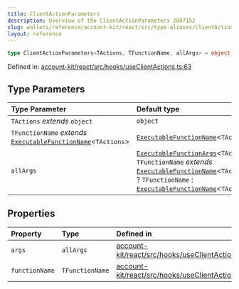 ```yaml
---
title: ClientActionParameters
description: Overview of the ClientActionParameters 2097152
slug: wallets/reference/account-kit/react/src/type-aliases/ClientActionParameters
layout: reference
---
```


```ts
type ClientActionParameters<TActions, TFunctionName, allArgs> = object;
```

Defined in: [account-kit/react/src/hooks/useClientActions.ts:63](https://github.com/alchemyplatform/aa-sdk/blob/923a52171f7246172caf350853843e6680197da9/account-kit/react/src/hooks/useClientActions.ts#L63)

## Type Parameters

| Type Parameter                                                                                | Default type                                                                                                                                                                                                                                               |
| :-------------------------------------------------------------------------------------------- | :--------------------------------------------------------------------------------------------------------------------------------------------------------------------------------------------------------------------------------------------------------- |
| `TActions` _extends_ `object`                                                                 | `object`                                                                                                                                                                                                                                                   |
| `TFunctionName` _extends_ [`ExecutableFunctionName`](ExecutableFunctionName.mdx)\<`TActions`> | [`ExecutableFunctionName`](ExecutableFunctionName.mdx)\<`TActions`>                                                                                                                                                                                        |
| `allArgs`                                                                                     | [`ExecutableFunctionArgs`](ExecutableFunctionArgs.mdx)\<`TActions`, `TFunctionName` _extends_ [`ExecutableFunctionName`](ExecutableFunctionName.mdx)\<`TActions`> ? `TFunctionName` : [`ExecutableFunctionName`](ExecutableFunctionName.mdx)\<`TActions`>> |

## Properties

| Property                               | Type            | Defined in                                                                                                                                                                                        |
| :------------------------------------- | :-------------- | :------------------------------------------------------------------------------------------------------------------------------------------------------------------------------------------------ |
| <a id="args" /> `args`                 | `allArgs`       | [account-kit/react/src/hooks/useClientActions.ts:77](https://github.com/alchemyplatform/aa-sdk/blob/923a52171f7246172caf350853843e6680197da9/account-kit/react/src/hooks/useClientActions.ts#L77) |
| <a id="functionname" /> `functionName` | `TFunctionName` | [account-kit/react/src/hooks/useClientActions.ts:76](https://github.com/alchemyplatform/aa-sdk/blob/923a52171f7246172caf350853843e6680197da9/account-kit/react/src/hooks/useClientActions.ts#L76) |
